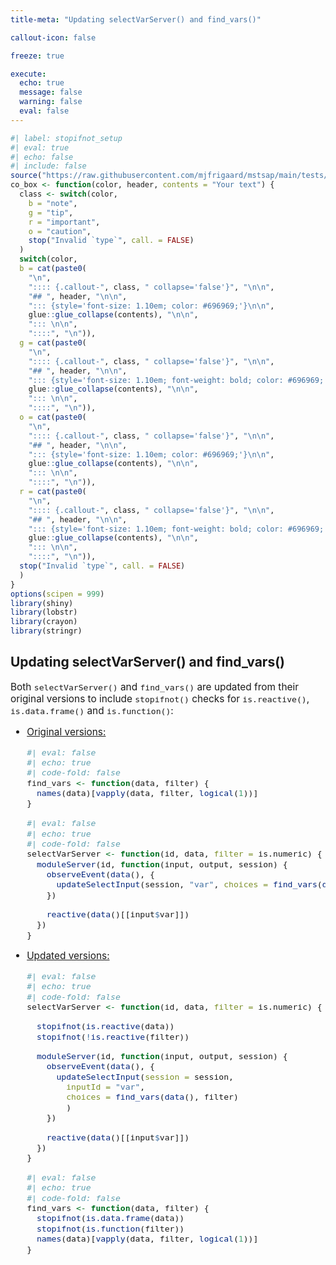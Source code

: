```yaml
---
title-meta: "Updating selectVarServer() and find_vars()"

callout-icon: false

freeze: true

execute:
  echo: true
  message: false
  warning: false
  eval: false
---
```


```r
#| label: stopifnot_setup
#| eval: true 
#| echo: false 
#| include: false
source("https://raw.githubusercontent.com/mjfrigaard/mstsap/main/tests/testthat/helper.R")
co_box <- function(color, header, contents = "Your text") {
  class <- switch(color,
    b = "note",
    g = "tip",
    r = "important",
    o = "caution",
    stop("Invalid `type`", call. = FALSE)
  )
  switch(color,
  b = cat(paste0(
    "\n",
    ":::: {.callout-", class, " collapse='false'}", "\n\n",
    "## ", header, "\n\n", 
    "::: {style='font-size: 1.10em; color: #696969;'}\n\n",
    glue::glue_collapse(contents), "\n\n",
    "::: \n\n",
    "::::", "\n")),
  g = cat(paste0(
    "\n",
    ":::: {.callout-", class, " collapse='false'}", "\n\n",
    "## ", header, "\n\n", 
    "::: {style='font-size: 1.10em; font-weight: bold; color: #696969;'}\n\n",
    glue::glue_collapse(contents), "\n\n",
    "::: \n\n",
    "::::", "\n")),
  o = cat(paste0(
    "\n",
    ":::: {.callout-", class, " collapse='false'}", "\n\n",
    "## ", header, "\n\n", 
    "::: {style='font-size: 1.10em; color: #696969;'}\n\n",
    glue::glue_collapse(contents), "\n\n",
    "::: \n\n",
    "::::", "\n")),
  r = cat(paste0(
    "\n",
    ":::: {.callout-", class, " collapse='false'}", "\n\n",
    "## ", header, "\n\n", 
    "::: {style='font-size: 1.10em; font-weight: bold; color: #696969;'}\n\n",
    glue::glue_collapse(contents), "\n\n",
    "::: \n\n",
    "::::", "\n")),
  stop("Invalid `type`", call. = FALSE)
  )
}
options(scipen = 999)
library(shiny)
library(lobstr)
library(crayon)
library(stringr)
```

:::: {.callout-important collapse='true'}

## Updating selectVarServer() and find_vars()

::: {style='font-size: 1.10em;'}

Both `selectVarServer()` and `find_vars()` are updated from their original versions to include `stopifnot()` checks for `is.reactive()`, `is.data.frame()` and `is.function()`: 

-   [Original versions:](https://mastering-shiny.org/scaling-modules.html#server-inputs)

    ```r
    #| eval: false 
    #| echo: true
    #| code-fold: false
    find_vars <- function(data, filter) {
      names(data)[vapply(data, filter, logical(1))]
    }
    ```
    
    ```r
    #| eval: false 
    #| echo: true
    #| code-fold: false 
    selectVarServer <- function(id, data, filter = is.numeric) {
      moduleServer(id, function(input, output, session) {
        observeEvent(data(), {
          updateSelectInput(session, "var", choices = find_vars(data(), filter))
        })
        
        reactive(data()[[input$var]])
      })
    }
    ```

-   [Updated versions:](https://mastering-shiny.org/scaling-modules.html#server-inputs) 

    ```r
    #| eval: false 
    #| echo: true
    #| code-fold: false
    selectVarServer <- function(id, data, filter = is.numeric) {
      
      stopifnot(is.reactive(data))
      stopifnot(!is.reactive(filter))
      
      moduleServer(id, function(input, output, session) {
        observeEvent(data(), {
          updateSelectInput(session = session, 
            inputId = "var", 
            choices = find_vars(data(), filter)
            )
        })
        
        reactive(data()[[input$var]])
      })
    }
    ```
    
    ```r
    #| eval: false 
    #| echo: true
    #| code-fold: false
    find_vars <- function(data, filter) {
      stopifnot(is.data.frame(data))
      stopifnot(is.function(filter))
      names(data)[vapply(data, filter, logical(1))]
    }
    ```

:::

::::